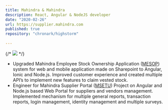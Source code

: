 ```yaml
---
title: Mahindra & Mahindra
description: React, Angular & NodeJS developer
date: "2020-02-26"
url: https://supplier.mahindra.com
published: true
repository: "chronark/highstorm"
  
---
```



 {/* [![](~/public/projects/mahindra.png)](~/public/projects/mahindra.png)  */}

- Upgraded Mahindra Employee Stock Ownership Application ([MESOP](https://mesop.in)) system for web and mobile application made on Sharepoint to Angular, Ionic and Node.js. Improved customer experience and created multiple API’s to implement new features to claim vested stock.
- Engineer for Mahindra Supplier Portal ([MSETU](https://supplier.mahindra.com)) Project on Angular and Node.js based Web Portal for suppliers and vendors management. Implemented mechanism for multiple general reports, transaction reports, login management, identity management and multiple surveys.